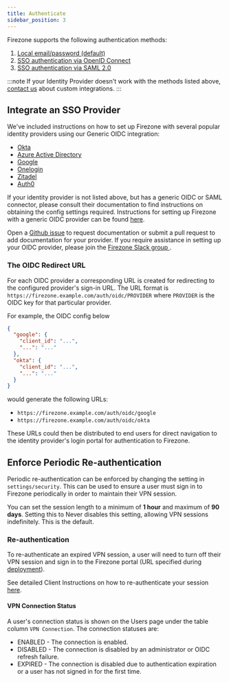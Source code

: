 ```yaml
---
title: Authenticate
sidebar_position: 3
---
```


Firezone supports the following authentication methods:

1. [Local email/password (default)](local-auth)
1. [SSO authentication via OpenID Connect](oidc)
1. [SSO authentication via SAML 2.0](saml)

:::note
If your Identity Provider doesn't work with the methods listed above,
[contact us](https://www.firezone.dev/contact/sales) about custom integrations.
:::

## Integrate an SSO Provider

We've included instructions on how to set up Firezone with several popular
identity providers using our Generic OIDC integration:

* [Okta](oidc/okta)
* [Azure Active Directory](oidc/azuread)
* [Google](oidc/google)
* [Onelogin](oidc/onelogin)
* [Zitadel](oidc/zitadel)
* [Auth0](oidc/auth0)

If your identity provider is not listed above, but has a generic OIDC or SAML
connector, please consult their documentation to find instructions on obtaining
the config settings required. Instructions for setting up Firezone with a
generic OIDC provider can be found [here](oidc).

Open a [Github issue](https://github.com/firezone/firezone/issues)
to request documentation or submit a pull request to add documentation for your
provider. If you require assistance in setting up your OIDC provider, please
join the [Firezone Slack group
](https://www.firezone.dev/slack).

### The OIDC Redirect URL

For each OIDC provider a corresponding URL is created for redirecting to
the configured provider's sign-in URL. The URL format is `https://firezone.example.com/auth/oidc/PROVIDER`
where `PROVIDER` is the OIDC key for that particular provider.

For example, the OIDC config below

```json
{
  "google": {
    "client_id": "...",
    "...": "..."
  },
  "okta": {
    "client_id": "...",
    "...": "..."
  }
}
```

would generate the following URLs:

* `https://firezone.example.com/auth/oidc/google`
* `https://firezone.example.com/auth/oidc/okta`

These URLs could then be distributed to end users for direct navigation to
the identity provider's login portal for authentication to Firezone.

## Enforce Periodic Re-authentication

Periodic re-authentication can be enforced by changing the setting in
`settings/security`. This can be used to ensure a user must sign in to Firezone
periodically in order to maintain their VPN session.

You can set the session length to a minimum of **1 hour** and maximum of **90 days**.
Setting this to Never disables this setting, allowing VPN sessions indefinitely.
This is the default.

### Re-authentication

To re-authenticate an expired VPN session, a user will need to turn off their
VPN session and sign in to the Firezone portal (URL specified during
[deployment](../deploy#prepare-to-deploy)).

See detailed Client Instructions on how to re-authenticate your session
[here](../user-guides/client-instructions).

#### VPN Connection Status

A user's connection status is shown on the Users page under the table column
`VPN Connection`. The connection statuses are:

* ENABLED - The connection is enabled.
* DISABLED - The connection is disabled by an administrator or OIDC refresh failure.
* EXPIRED - The connection is disabled due to authentication expiration or a user
has not signed in for the first time.
